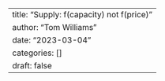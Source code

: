 ---
title: "Supply: f(capacity) not f(price)"
author: "Tom Williams"
date: "2023-03-04"
categories: []
draft: false
---